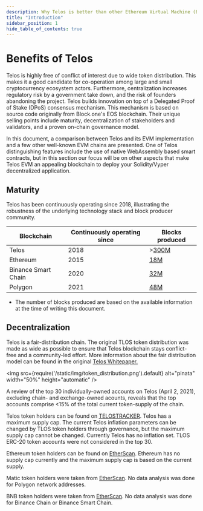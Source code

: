 ---
description: Why Telos is better than other Ethereum Virtual Machine (EVM) chains
title: "Introduction"
sidebar_position: 1
hide_table_of_contents: true
---

# Benefits of Telos

Telos is highly free of conflict of interest due to wide token distribution. This makes it a good candidate for co-operation among large and small cryptocurrency ecosystem actors. Furthermore, centralization increases regulatory risk by a government take down, and the risk of founders abandoning the project. Telos builds innovation on top of a Delegated Proof of Stake (DPoS) consensus mechanism. This mechanism is based on source code originally from Block.one's EOS blockchain. Their unique selling points include maturity, decentralization of stakeholders and validators, and a proven on-chain governance model.

In this document, a comparison between Telos and its EVM implementation and a few other well-known EVM chains are presented. One of Telos distinguishing features include the use of native WebAssembly based smart contracts, but in this section our focus will be on other aspects that make Telos EVM an appealing blockchain to deploy your Solidity/Vyper decentralized application.

## Maturity

Telos has been continuously operating since 2018, illustrating the robustness of the underlying technology stack and block producer community.

| Blockchain          | Continuously operating since | Blocks produced                                |
| ------------------- | ---------------------------- | ---------------------------------------------- |
| Telos               | 2018                         | >[300M](https://www.teloscan.io/)              |
| Ethereum            | 2015                         | [18M](https://etherscan.io)                    |
| Binance Smart Chain | 2020                         | [32M](https://bscscan.com)                     |
| Polygon             | 2021                         | [48M](https://explorer-mainnet.maticvigil.com) |

* The number of blocks produced are based on the available information at the time of writing this document.

## Decentralization

Telos is a fair-distribution chain. The original TLOS token distribution was made as wide as possible to ensure that Telos blockchain stays conflict-free and a community-led effort. More information about the fair distribution model can be found in the original [Telos Whitepaper.](https://telos.net/wp-content/uploads/2021/02/Telos-Whitepaper-master-20180717.pdf)

<img
  src={require('/static/img/token_distribution.png').default}
  alt="pinata"
  width="50%"
  height="automatic"
/>

A review of the top 30 individually-owned accounts on Telos (April 2, 2021), excluding chain- and exchange-owned acounts, reveals that the top accounts comprise &lt;15% of the total current token-supply of the chain.

Telos token holders can be found on [TELOSTRACKER](https://telostracker.io/topHolders). Telos has a maximum supply cap. The current Telos inflation parameters can be changed by TLOS token holders through governance, but the maximum supply cap cannot be changed. Currently Telos has no inflation set. TLOS ERC-20 token accounts were not considered in the top 30.

Ethereum token holders can be found on [EtherScan](https://etherscan.io/accounts). Ethereum has no supply cap currently and the maximum supply cap is based on the current supply.

Matic token holders were taken from [EtherScan](https://etherscan.io/token/0x7d1afa7b718fb893db30a3abc0cfc608aacfebb0#balances). No data analysis was done for Polygon network addresses.

BNB token holders were taken from [EtherScan](https://etherscan.io/token/0xB8c77482e45F1F44dE1745F52C74426C631bDD52#balances). No data analysis was done for Binance Chain or Binance Smart Chain.
